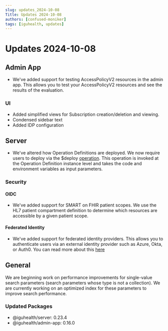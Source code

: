 ```yaml
---
slug: updates_2024-10-08
Title: Updates 2024-10-08
authors: [confused-moniker]
tags: [iguhealth, updates]
---
```


# Updates 2024-10-08

## Admin App

* We've added support for testing AccessPolicyV2 resources in the admin app. This allows you to test your AccessPolicyV2 resources and see the results of the evaluation.

### UI
* Added simplified views for Subscription creation/deletion and viewing.
* Condensed sidebar text
* Added IDP configuration

## Server

* We've altered how Operation Definitions are deployed. We now require users to deploy via the $deploy [operation](https://github.com/IGUHealth/IGUHealth/blob/main/artifacts/r4/iguhealth-core/definitions/iguhealth/operation/deploy.json).
This operation is invoked at the Operation Definition instance level and takes the code and environment variables as input parameters.

### Security

#### OIDC
* We've added support for SMART on FHIR patient scopes. We use the HL7 patient compartment definition to determine which resources are accessible by a given patient scope.

#### Federated Identity
* We've added support for federated identity providers. This allows you to authenticate users via an external identity provider such as Azure, Okta, or Auth0.
You can read more about this [here](/documentation/Security/External%20Identity%20Providers/Getting%20Started)

## General

We are beginning work on performance improvements for single-value search parameters (search parameters whose type is not a collection).
We are currently working on an optimized index for these parameters to improve search performance.

### Updated Packages
* @iguhealth/server: 0.23.4
* @iguhealth/admin-app: 0.16.0